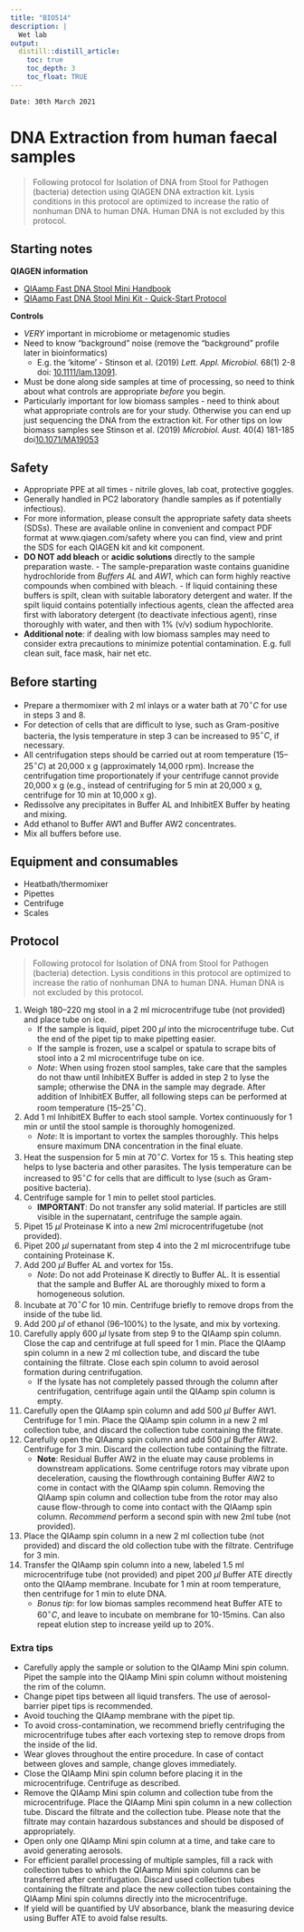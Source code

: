 ```yaml
---
title: "BIO514"
description: |
  Wet lab
output:
  distill::distill_article:
    toc: true
    toc_depth: 3
    toc_float: TRUE
---
```


`Date: 30th March 2021`

# DNA Extraction from human faecal samples

>Following protocol for Isolation of DNA from Stool for Pathogen (bacteria) detection using QIAGEN DNA extraction kit. Lysis conditions in this protocol are optimized to increase the ratio of nonhuman DNA to human DNA. Human DNA is not excluded by this protocol.

## Starting notes

**QIAGEN information**

- [QIAamp Fast DNA Stool Mini Handbook](https://www.qiagen.com/ca/resources/download.aspx?id=2a3f2c0b-2e8a-49fd-b442-829108ae1a4a&lang=en)
- [QIAamp Fast DNA Stool Mini Kit - Quick-Start Protocol](https://www.qiagen.com/ca/resources/download.aspx?id=72cb48d4-62a7-49a1-93eb-8d19d6ca34b1&lang=en)

**Controls**

- *VERY* important in microbiome or metagenomic studies
- Need to know "background" noise (remove the "background" profile later in bioinformatics)
    - E.g. the 'kitome' - Stinson et al. (2019) *Lett. Appl. Microbiol.* 68(1) 2-8 doi: [10.1111/lam.13091](https://doi.org/10.1111/lam.13091).
- Must be done along side samples at time of processing, so need to think about what controls are appropriate *before* you begin.
- Particularly important for low biomass samples - need to think about what appropriate controls are for your study. Otherwise you can end up just sequencing the DNA from the extraction kit. For other tips on low biomass samples see Stinson et al. (2019) *Microbiol. Aust.* 40(4) 181-185 doi[10.1071/MA19053](https://doi.org/10.1071/MA19053)

## Safety

- Appropriate PPE at all times - nitrile gloves, lab coat, protective goggles.
- Generally handled in PC2 laboratory (handle samples as if potentially infectious).
- For more information, please consult the appropriate safety data sheets
(SDSs). These are available online in convenient and compact PDF format at
www.qiagen.com/safety where you can find, view and print the SDS for each QIAGEN kit
and kit component. 
- **DO NOT add bleach** or **acidic solutions** directly to the sample preparation waste.
      - The sample-preparation waste contains guanidine hydrochloride from *Buffers AL* and *AW1*, which can form highly reactive compounds when combined with bleach.
      - If liquid containing these buffers is spilt, clean with suitable laboratory detergent and water. If the spilt liquid contains potentially infectious agents, clean the affected area first with laboratory detergent (to deactivate infectious agent), rinse thoroughly with water, and then with 1% (v/v) sodium hypochlorite.
- **Additional note**: if dealing with low biomass samples may need to consider extra precautions to minimize potential contamination. E.g. full clean suit, face mask, hair net etc.

## Before starting

- Prepare a thermomixer with 2 ml inlays or a water bath at 70$^\circ C$ for use in steps 3 and 8.
- For detection of cells that are difficult to lyse, such as Gram-positive bacteria, the lysis temperature in step 3 can be increased to 95$^\circ C$, if necessary.
- All centrifugation steps should be carried out at room temperature (15–25$^\circ C$) at 20,000 x g (approximately 14,000 rpm). Increase the centrifugation time proportionately if your centrifuge cannot provide 20,000 x g (e.g., instead of centrifuging for 5 min at 20,000 x g, centrifuge for 10 min at 10,000 x g). 
- Redissolve any precipitates in Buffer AL and InhibitEX Buffer by heating and mixing.
- Add ethanol to Buffer AW1 and Buffer AW2 concentrates.
- Mix all buffers before use.

## Equipment and consumables

- Heatbath/thermomixer
- Pipettes
- Centrifuge
- Scales

## Protocol

>Following protocol for Isolation of DNA from Stool for Pathogen (bacteria) detection. Lysis conditions in this protocol are optimized to increase the ratio of nonhuman DNA to human DNA. Human DNA is not excluded by this protocol. 

1. Weigh 180–220 mg stool in a 2 ml microcentrifuge tube (not provided) and place tube on ice.
    - If the sample is liquid, pipet 200 $\mu l$ into the microcentrifuge tube. Cut the end of the pipet tip to make pipetting easier.
    - If the sample is frozen, use a scalpel or spatula to scrape bits of stool into a 2 ml microcentrifuge tube on ice.
    - *Note*: When using frozen stool samples, take care that the samples do not thaw until InhibitEX Buffer is added in step 2 to lyse the sample; otherwise the DNA in the sample may degrade. After addition of InhibitEX Buffer, all following steps can be performed at room temperature (15–25$^\circ C$). 
2. Add 1 ml InhibitEX Buffer to each stool sample. Vortex continuously for 1 min or until the stool sample is thoroughly homogenized.
    - *Note*: It is important to vortex the samples thoroughly. This helps ensure maximum DNA concentration in the final eluate. 
3. Heat the suspension for 5 min at 70$^\circ C$. Vortex for 15 s. This heating step helps to lyse bacteria and other parasites. The lysis temperature can be increased to 95$^\circ C$ for cells that are difficult to lyse (such as Gram-positive bacteria).
4. Centrifuge sample for 1 min to pellet stool particles.
    - **IMPORTANT**: Do not transfer any solid material. If particles are still visible in the supernatant, centrifuge the sample again.
5. Pipet 15 $\mu l$ Proteinase K into a new 2ml microcentrifugetube (not provided).
6. Pipet 200 $\mu l$ supernatant from step 4 into the 2 ml microcentrifuge tube containing Proteinase K.
7. Add 200 $\mu l$ Buffer AL and vortex for 15s. 
    - *Note*: Do not add Proteinase K directly to Buffer AL. It is essential that the sample and Buffer AL are thoroughly mixed to form a homogeneous solution.
8. Incubate at 70$^\circ C$ for 10 min. Centrifuge briefly to remove drops from the inside of the tube lid.
9. Add 200 $\mu l$ of ethanol (96–100%) to the lysate, and mix by vortexing.
10. Carefully apply 600 $\mu l$ lysate from step 9 to the QIAamp spin column. Close the cap and centrifuge at full speed for 1 min. Place the QIAamp spin column in a new 2 ml collection tube, and discard the tube containing the filtrate. Close each spin column to avoid aerosol formation during centrifugation. 
    - If the lysate has not completely passed through the column after centrifugation, centrifuge again until the QIAamp spin column is empty.
11. Carefully open the QIAamp spin column and add 500 $\mu l$ Buffer AW1. Centrifuge for 1 min. Place the QIAamp spin column in a new 2 ml collection tube, and discard the collection tube containing the filtrate.
12. Carefully open the QIAamp spin column and add 500 $\mu l$ Buffer AW2. Centrifuge for 3 min. Discard the collection tube containing the filtrate.
    - **Note**: Residual Buffer AW2 in the eluate may cause problems in downstream applications. Some centrifuge rotors may vibrate upon deceleration, causing the flowthrough containing Buffer AW2 to come in contact with the QIAamp spin column. Removing the QIAamp spin column and collection tube from the rotor may also cause flow-through to come into contact with the QIAamp spin column. *Recommend* perform a second spin with new 2ml tube (not provided).
13. Place the QIAamp spin column in a new 2 ml collection tube (not provided) and discard the old collection tube with the filtrate. Centrifuge for 3 min.
14. Transfer the QIAamp spin column into a new, labeled 1.5 ml microcentrifuge tube (not provided) and pipet 200 $\mu l$ Buffer ATE directly onto the QIAamp membrane. Incubate for 1 min at room temperature, then centrifuge for 1 min to elute DNA. 
    - *Bonus tip*: for low biomas samples recommend heat Buffer ATE to 60$^\circ C$, and leave to incubate on membrane for 10-15mins. Can also repeat elution step to increase yeild up to 20%.

### Extra tips

- Carefully apply the sample or solution to the QIAamp Mini spin column. Pipet the sample into the QIAamp Mini spin column without moistening the rim of the column.
- Change pipet tips between all liquid transfers. The use of aerosol-barrier pipet tips is recommended.
- Avoid touching the QIAamp membrane with the pipet tip.
- To avoid cross-contamination, we recommend briefly centrifuging the microcentrifuge tubes after each vortexing step to remove drops from the inside of the lid.
- Wear gloves throughout the entire procedure. In case of contact between gloves and sample, change gloves immediately.
- Close the QIAamp Mini spin column before placing it in the microcentrifuge. Centrifuge as described.
- Remove the QIAamp Mini spin column and collection tube from the microcentrifuge. Place the QIAamp Mini spin column in a new collection tube. Discard the filtrate and the collection tube. Please note that the filtrate may contain hazardous substances and should be disposed of appropriately.
- Open only one QIAamp Mini spin column at a time, and take care to avoid generating aerosols.
- For efficient parallel processing of multiple samples, fill a rack with collection tubes to which the QIAamp Mini spin columns can be transferred after centrifugation. Discard used collection tubes containing the filtrate and place the new collection tubes containing the QIAamp Mini spin columns directly into the microcentrifuge. 
- If yield will be quantified by UV absorbance, blank the measuring device using Buffer ATE to avoid false results.
